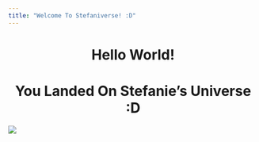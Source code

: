 ```yaml
---
title: "Welcome To Stefaniverse! :D"
---
```


<center>
# Hello World!
</center>

<center>
# You Landed On Stefanie's Universe :D
</center>

![](1.jpg)

